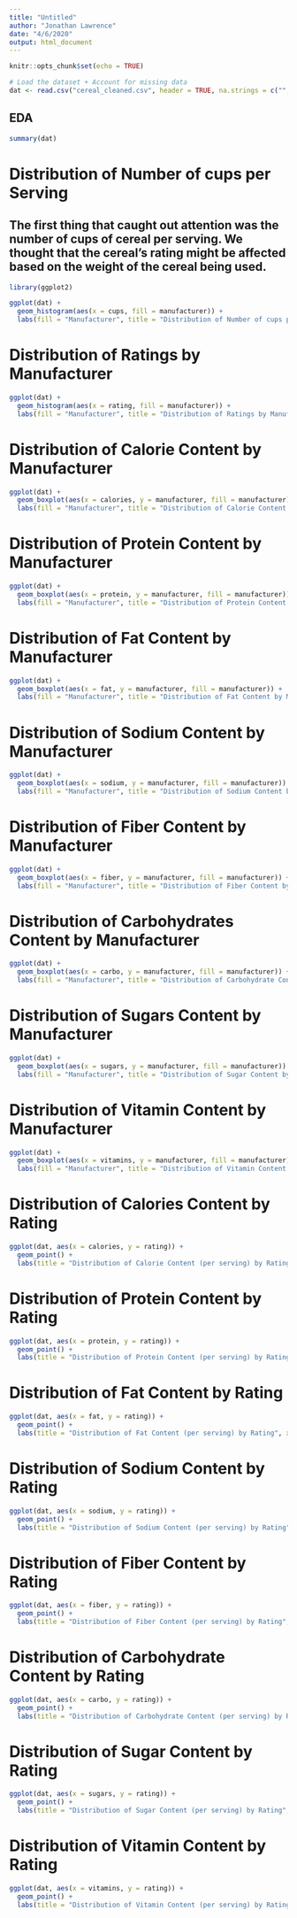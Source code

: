 ```yaml
---
title: "Untitled"
author: "Jonathan Lawrence"
date: "4/6/2020"
output: html_document
---
```


```r
knitr::opts_chunk$set(echo = TRUE)

# Load the dataset + Account for missing data
dat <- read.csv("cereal_cleaned.csv", header = TRUE, na.strings = c("", "NA"))
```

## EDA

```r
summary(dat)
```
# Distribution of Number of cups per Serving
## The first thing that caught out attention was the number of cups of cereal per serving. We thought that the cereal's rating might be affected based on the weight of the cereal being used. 

```r
library(ggplot2)

ggplot(dat) + 
  geom_histogram(aes(x = cups, fill = manufacturer)) +
  labs(fill = "Manufacturer", title = "Distribution of Number of cups per Serving", x = "Cups per serving", y = "Count")
```
# Distribution of Ratings by Manufacturer
```r
ggplot(dat) + 
  geom_histogram(aes(x = rating, fill = manufacturer)) +
  labs(fill = "Manufacturer", title = "Distribution of Ratings by Manufacturer")
```


# Distribution of Calorie Content by Manufacturer 
```r
ggplot(dat) + 
  geom_boxplot(aes(x = calories, y = manufacturer, fill = manufacturer)) +
  labs(fill = "Manufacturer", title = "Distribution of Calorie Content by Manufacturer", x = "Calories", y = "Manufacturer")
```
# Distribution of Protein Content by Manufacturer 
```r
ggplot(dat) + 
  geom_boxplot(aes(x = protein, y = manufacturer, fill = manufacturer)) +
  labs(fill = "Manufacturer", title = "Distribution of Protein Content by Manufacturer", x = "Protein", y = "Manufacturer")
```
# Distribution of Fat Content by Manufacturer 
```r
ggplot(dat) + 
  geom_boxplot(aes(x = fat, y = manufacturer, fill = manufacturer)) +
  labs(fill = "Manufacturer", title = "Distribution of Fat Content by Manufacturer", x = "Fat", y = "Manufacturer")
```
# Distribution of Sodium Content by Manufacturer 
```r
ggplot(dat) + 
  geom_boxplot(aes(x = sodium, y = manufacturer, fill = manufacturer)) +
  labs(fill = "Manufacturer", title = "Distribution of Sodium Content by Manufacturer", x = "Sodium", y = "Manufacturer")
```

# Distribution of Fiber Content by Manufacturer 
```r
ggplot(dat) + 
  geom_boxplot(aes(x = fiber, y = manufacturer, fill = manufacturer)) +
  labs(fill = "Manufacturer", title = "Distribution of Fiber Content by Manufacturer", x = "Fiber", y = "Manufacturer")
```

# Distribution of Carbohydrates Content by Manufacturer 
```r
ggplot(dat) + 
  geom_boxplot(aes(x = carbo, y = manufacturer, fill = manufacturer)) +
  labs(fill = "Manufacturer", title = "Distribution of Carbohydrate Content by Manufacturer", x = "Carbohydrates", y = "Manufacturer")
```

# Distribution of Sugars Content by Manufacturer 
```r
ggplot(dat) + 
  geom_boxplot(aes(x = sugars, y = manufacturer, fill = manufacturer)) +
  labs(fill = "Manufacturer", title = "Distribution of Sugar Content by Manufacturer", x = "Sugars", y = "Manufacturer")
```

# Distribution of Vitamin Content by Manufacturer 
```r
ggplot(dat) + 
  geom_boxplot(aes(x = vitamins, y = manufacturer, fill = manufacturer)) +
  labs(fill = "Manufacturer", title = "Distribution of Vitamin Content by Manufacturer", x = "Vitamins", y = "Manufacturer")
```

# Distribution of Calories Content by Rating 
```r
ggplot(dat, aes(x = calories, y = rating)) + 
  geom_point() + 
  labs(title = "Distribution of Calorie Content (per serving) by Rating", x = "Calories", y = "Rating")
```

# Distribution of Protein Content by Rating 
```r
ggplot(dat, aes(x = protein, y = rating)) + 
  geom_point() + 
  labs(title = "Distribution of Protein Content (per serving) by Rating", x = "Protein", y = "Rating")
```

# Distribution of Fat Content by Rating 
```r
ggplot(dat, aes(x = fat, y = rating)) + 
  geom_point() + 
  labs(title = "Distribution of Fat Content (per serving) by Rating", x = "Fat", y = "Rating")
```

# Distribution of Sodium Content by Rating 
```r
ggplot(dat, aes(x = sodium, y = rating)) + 
  geom_point() + 
  labs(title = "Distribution of Sodium Content (per serving) by Rating", x = "Sodium", y = "Rating")
```

# Distribution of Fiber Content by Rating 
```r
ggplot(dat, aes(x = fiber, y = rating)) + 
  geom_point() + 
  labs(title = "Distribution of Fiber Content (per serving) by Rating", x = "Fiber", y = "Rating")
```

# Distribution of Carbohydrate Content by Rating 
```r
ggplot(dat, aes(x = carbo, y = rating)) + 
  geom_point() + 
  labs(title = "Distribution of Carbohydrate Content (per serving) by Rating", x = "Carbohydrates", y = "Rating")
```

# Distribution of Sugar Content by Rating 
```r
ggplot(dat, aes(x = sugars, y = rating)) + 
  geom_point() + 
  labs(title = "Distribution of Sugar Content (per serving) by Rating", x = "Sugar", y = "Rating")
```

# Distribution of Vitamin Content by Rating 
```r
ggplot(dat, aes(x = vitamins, y = rating)) + 
  geom_point() + 
  labs(title = "Distribution of Vitamin Content (per serving) by Rating", x = "# of Vitamins per serving", y = "Rating")
```

